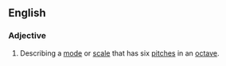 ==English==

===Adjective===
{{wikipedia}}
{{en-adj|-}}

# {{lb|en|music}} Describing a [[mode]] or [[scale]] that has six [[pitch]]es in an [[octave]].